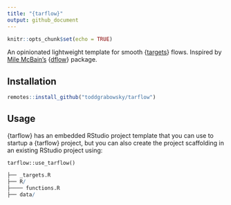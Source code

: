```yaml
---
title: "{tarflow}"
output: github_document
---
```


```r
knitr::opts_chunk$set(echo = TRUE)
```

An opinionated lightweight template for smooth {[targets](https://github.com/wlandau/targets)} flows. Inspired by [Mile McBain's](https://github.com/MilesMcBain) {[dflow]()} package.

## Installation

```r
remotes::install_github("toddgrabowsky/tarflow")
```

## Usage

{tarflow} has an embedded RStudio project template that you can use to startup a {tarflow} project, but you can also create the project scaffolding in an existing RStudio project using:

`tarflow::use_tarflow()`

```r
├── _targets.R
├── R/
├──── functions.R
├── data/
```
